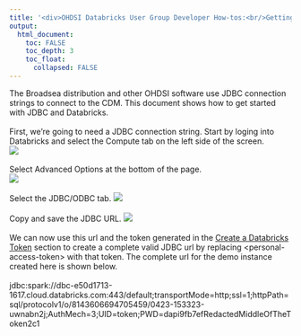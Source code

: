 ---
title: '<div>OHDSI Databricks User Group Developer How-tos:<br/>Getting Started with Databricks JDBC</div>'
output:
  html_document:
    toc: FALSE
    toc_depth: 3
    toc_float:
      collapsed: FALSE
---

<p>
  The Broadsea distribution and other OHDSI software use JDBC connection strings to connect to the CDM. 
  This document shows how to get started with JDBC and Databricks. 
  <br/>
  <br/>
  First, we're going to need a JDBC connection string. 
  Start by loging into Databricks and select the Compute tab on the left side of the screen.
  <br/>
  <img src="./img/developer-how-tos/new-databricks-instance/18-compute.png" />
  <br/><br/>
  Select Advanced Options at the bottom of the page.
  <br/>
  <img src="./img/developer-how-tos/new-databricks-instance/19-select-advanced-options.png" />
  <br/><br/>
  Select the JDBC/ODBC tab.
  <img src="./img/developer-how-tos/new-databricks-instance/20-select-jdbc.png" />
  <br/><br/>
  Copy and save the JDBC URL.
  <img src="./img/developer-how-tos/new-databricks-instance/21-get-jdbc-url.png" />
  <br/><br/>
  We can now use this url and the token generated in the <a href="developer-how-tos_databricks-token.html">Create a Databricks Token</a> section to create a complete valid JDBC url by replacing &lt;personal-access-token&gt; with that token. The complete url for the demo instance created here is shown below.
  <br/>
  <br/>
  jdbc:spark://dbc-e50d1713-1617.cloud.databricks.com:443/default;transportMode=http;ssl=1;httpPath=sql/protocolv1/o/8143606694705459/0423-153323-uwnabn2j;AuthMech=3;UID=token;PWD=dapi9fb7efRedactedMiddleOfTheToken2c1

</p>
